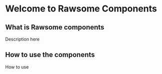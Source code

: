 

<Meta title="Introduction" />

# Welcome to Rawsome Components

## What is Rawsome components

Description here

## How to use the components

How to use

